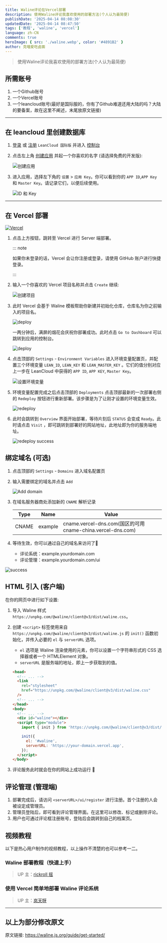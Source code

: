 ---
title: Waline评论在Vercel部署
description: 使用Waline评论我喜欢使用的部署方法(个人认为最简便)
publishDate: '2025-04-14 08:08:30'
updatedDate: '2025-04-14 08:47:50'
tags: ['教程', 'waline', 'vercel']
language: zh-CN
comments: true
heroImage: { src: './waline.webp', color: '#4891B2' }
author: 克喵爱吃卤面
---


> 使用Waline评论我喜欢使用的部署方法(个人认为最简便)

## 所需账号
1. 一个Github账号
2. 一个Vercel账号
3. 一个leancloud账号(最好是国际服的，你有了Github难道还用大陆的吗？大陆的要备案，故在这里不阐述，末尾放原文链接)

---
## 在 leancloud 里创建数据库

1. [登录](https://console.leancloud.app/login) 或 [注册](https://console.leancloud.app/register) `LeanCloud 国际版` 并进入 [控制台](https://console.leancloud.app/apps)

1. 点击左上角 [创建应用](https://console.leancloud.app/apps) 并起一个你喜欢的名字 (请选择免费的开发版):

   ![创建应用](https://s2.loli.net/2025/04/14/7FOYbvS8MlQXe52.png)

1. 进入应用，选择左下角的 `设置` > `应用 Key`。你可以看到你的 `APP ID`,`APP Key` 和 `Master Key`。请记录它们，以便后续使用。

   ![ID 和 Key](https://s2.loli.net/2025/04/14/c1Vltvsm8GYXSbf.png)

---
## 在 Vercel 部署
[![Vercel](https://vercel.com/button)](https://vercel.com/new/clone?repository-url=https%3A%2F%2Fgithub.com%2Fwalinejs%2Fwaline%2Ftree%2Fmain%2Fexample)

1. 点击上方按钮，跳转至 Vercel 进行 Server 端部署。

   ::: note

   如果你未登录的话，Vercel 会让你注册或登录，请使用 GitHub 账户进行快捷登录。

   :::

1. 输入一个你喜欢的 Vercel 项目名称并点击 `Create` 继续:

   ![创建项目](https://s2.loli.net/2025/04/14/XauJLO7hfcWVx2Y.png)

1. 此时 Vercel 会基于 Waline 模板帮助你新建并初始化仓库，仓库名为你之前输入的项目名。

   ![deploy](https://s2.loli.net/2025/04/14/Q7tExaML3XKlf12.png)

   一两分钟后，满屏的烟花会庆祝你部署成功。此时点击 `Go to Dashboard` 可以跳转到应用的控制台。

   ![deploy](https://s2.loli.net/2025/04/14/HqfvwV6GdrFROSZ.png)

1. 点击顶部的 `Settings` - `Environment Variables` 进入环境变量配置页，并配置三个环境变量 `LEAN_ID`, `LEAN_KEY` 和 `LEAN_MASTER_KEY` 。它们的值分别对应上一步在 LeanCloud 中获得的 `APP ID`, `APP KEY`, `Master Key`。

   ![设置环境变量](https://s2.loli.net/2025/04/14/9laMFio1umnjB6g.png)

1. 环境变量配置完成之后点击顶部的 `Deployments` 点击顶部最新的一次部署右侧的 `Redeploy` 按钮进行重新部署。该步骤是为了让刚才设置的环境变量生效。

   ![redeploy](https://s2.loli.net/2025/04/14/WkVxeRub73aIHBX.png)

1. 此时会跳转到 `Overview` 界面开始部署，等待片刻后 `STATUS` 会变成 `Ready`。此时请点击 `Visit` ，即可跳转到部署好的网站地址，此地址即为你的服务端地址。

   ![redeploy success](https://s2.loli.net/2025/04/14/xM8rEezGTqFQNCY.png)

## 绑定域名 (可选)

1. 点击顶部的 `Settings` - `Domains` 进入域名配置页

1. 输入需要绑定的域名并点击 `Add`

   ![Add domain](https://s2.loli.net/2025/04/14/9wHyLEWQOtvz1fA.png)

1. 在域名服务器商处添加新的 `CNAME` 解析记录

   | Type  | Name    | Value                                                       |
   | ----- | ------- | ----------------------------------------------------------- |
   | CNAME | example | cname.vercel-dns.com(国区的可用 cname-china.vercel-dns.com) |

1. 等待生效，你可以通过自己的域名来访问了:tada:

   - 评论系统：example.yourdomain.com
   - 评论管理：example.yourdomain.com/ui

![success](https://s2.loli.net/2025/04/14/4BOxqfs16erKTMV.png)

## HTML 引入 (客户端)

在你的网页中进行如下设置:

1. 导入 Waline 样式 `https://unpkg.com/@waline/client@v3/dist/waline.css`。

1. 创建 `<script>` 标签使用来自 `https://unpkg.com/@waline/client@v3/dist/waline.js` 的 `init()` 函数初始化，并传入必要的 `el` 与 `serverURL` 选项。

   - `el` 选项是 Waline 渲染使用的元素，你可以设置一个字符串形式的 CSS 选择器或者一个 HTMLElement 对象。
   - `serverURL` 是服务端的地址，即上一步获取到的值。

   ```html {3-7,12-18}:line-numbers
   <head>
     <!-- ... -->
     <link
       rel="stylesheet"
       href="https://unpkg.com/@waline/client@v3/dist/waline.css"
     />
     <!-- ... -->
   </head>
   <body>
     <!-- ... -->
     <div id="waline"></div>
     <script type="module">
       import { init } from 'https://unpkg.com/@waline/client@v3/dist/waline.js';

       init({
         el: '#waline',
         serverURL: 'https://your-domain.vercel.app',
       });
     </script>
   </body>
   ```

1. 评论服务此时就会在你的网站上成功运行 :tada:

## 评论管理 (管理端)

1. 部署完成后，请访问 `<serverURL>/ui/register` 进行注册。首个注册的人会被设定成管理员。
1. 管理员登陆后，即可看到评论管理界面。在这里可以修改、标记或删除评论。
1. 用户也可通过评论框注册账号，登陆后会跳转到自己的档案页。

## 视频教程

以下是热心用户制作的视频教程，以上操作不清楚的也可以参考一二。

### Waline 部署教程（快速上手）

> UP 主：[rickroll 摇](https://space.bilibili.com/381992209)

### 使用 Vercel 简单地部署 Waline 评论系统

> UP 主：[岚天呀](https://space.bilibili.com/355877984)

---

## 以上为部分修改原文
原文链接: https://waline.js.org/guide/get-started/
